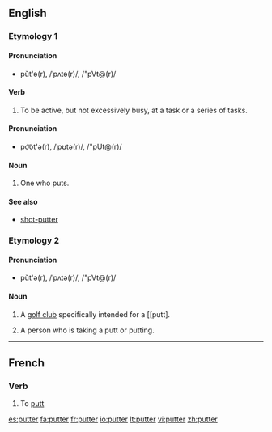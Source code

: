 ==English==
===Etymology 1===
{{etystub}}

====Pronunciation====
* pŭt'ə(r), /ˈpʌtə(r)/, /"pVt@(r)/

====Verb====
{{en-verb}}

# {{intransitive}} To be active, but not excessively busy, at a task or a series of tasks.

====Pronunciation====
* po͝ot'ə(r), /ˈpʊtə(r)/, /"pUt@(r)/

====Noun====
{{en-noun}}

# One who puts.

====See also====
* [[shot-putter]]

===Etymology 2===
{{suffix|putt|er}}

====Pronunciation====
* pŭt'ə(r), /ˈpʌtə(r)/, /"pVt@(r)/

====Noun====
{{en-noun}}

# {{golf}} A [[golf club]] specifically intended for a [[putt].
# {{golf}} A person who is taking a putt or putting. 

----

==French==

===Verb===
{{fr-verb}}

# {{golf|lang=fr}} To [[putt]]

{{fr-conj-er|putt|avoir}}

[[es:putter]]
[[fa:putter]]
[[fr:putter]]
[[io:putter]]
[[lt:putter]]
[[vi:putter]]
[[zh:putter]]